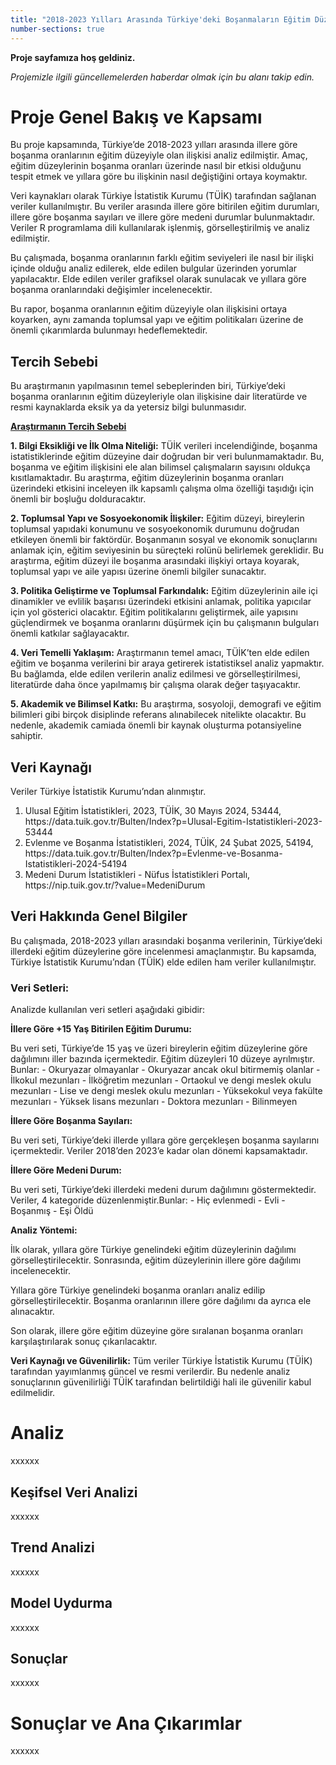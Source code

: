 ```yaml
---
title: "2018-2023 Yılları Arasında Türkiye'deki Boşanmaların Eğitim Düzeyleriyle İlişkisinin İnclenmesi"
number-sections: true
---
```


**Proje sayfamıza hoş geldiniz.**

*Projemizle ilgili güncellemelerden haberdar olmak için bu alanı takip edin.*

# Proje Genel Bakış ve Kapsamı

Bu proje kapsamında, Türkiye’de 2018-2023 yılları arasında illere göre boşanma oranlarının eğitim düzeyiyle olan ilişkisi analiz edilmiştir. Amaç, eğitim düzeylerinin boşanma oranları üzerinde nasıl bir etkisi olduğunu tespit etmek ve yıllara göre bu ilişkinin nasıl değiştiğini ortaya koymaktır.

Veri kaynakları olarak Türkiye İstatistik Kurumu (TÜİK) tarafından sağlanan veriler kullanılmıştır. Bu veriler arasında illere göre bitirilen eğitim durumları, illere göre boşanma sayıları ve illere göre medeni durumlar bulunmaktadır. Veriler R programlama dili kullanılarak işlenmiş, görselleştirilmiş ve analiz edilmiştir.

Bu çalışmada, boşanma oranlarının farklı eğitim seviyeleri ile nasıl bir ilişki içinde olduğu analiz edilerek, elde edilen bulgular üzerinden yorumlar yapılacaktır. Elde edilen veriler grafiksel olarak sunulacak ve yıllara göre boşanma oranlarındaki değişimler incelenecektir.

Bu rapor, boşanma oranlarının eğitim düzeyiyle olan ilişkisini ortaya koyarken, aynı zamanda toplumsal yapı ve eğitim politikaları üzerine de önemli çıkarımlarda bulunmayı hedeflemektedir.

## Tercih Sebebi

Bu araştırmanın yapılmasının temel sebeplerinden biri, Türkiye'deki boşanma oranlarının eğitim düzeyleriyle olan ilişkisine dair literatürde ve resmi kaynaklarda eksik ya da yetersiz bilgi bulunmasıdır.

**<u>Araştırmanın Tercih Sebebi</u>**

**1. Bilgi Eksikliği ve İlk Olma Niteliği:**
TÜİK verileri incelendiğinde, boşanma istatistiklerinde eğitim düzeyine dair doğrudan bir veri bulunmamaktadır. Bu, boşanma ve eğitim ilişkisini ele alan bilimsel çalışmaların sayısını oldukça kısıtlamaktadır. Bu araştırma, eğitim düzeylerinin boşanma oranları üzerindeki etkisini inceleyen ilk kapsamlı çalışma olma özelliği taşıdığı için önemli bir boşluğu dolduracaktır.

**2. Toplumsal Yapı ve Sosyoekonomik İlişkiler:**
Eğitim düzeyi, bireylerin toplumsal yapıdaki konumunu ve sosyoekonomik durumunu doğrudan etkileyen önemli bir faktördür. Boşanmanın sosyal ve ekonomik sonuçlarını anlamak için, eğitim seviyesinin bu süreçteki rolünü belirlemek gereklidir. Bu araştırma, eğitim düzeyi ile boşanma arasındaki ilişkiyi ortaya koyarak, toplumsal yapı ve aile yapısı üzerine önemli bilgiler sunacaktır.

**3. Politika Geliştirme ve Toplumsal Farkındalık:**
Eğitim düzeylerinin aile içi dinamikler ve evlilik başarısı üzerindeki etkisini anlamak, politika yapıcılar için yol gösterici olacaktır. Eğitim politikalarını geliştirmek, aile yapısını güçlendirmek ve boşanma oranlarını düşürmek için bu çalışmanın bulguları önemli katkılar sağlayacaktır.

**4. Veri Temelli Yaklaşım:**
Araştırmanın temel amacı, TÜİK'ten elde edilen eğitim ve boşanma verilerini bir araya getirerek istatistiksel analiz yapmaktır. Bu bağlamda, elde edilen verilerin analiz edilmesi ve görselleştirilmesi, literatürde daha önce yapılmamış bir çalışma olarak değer taşıyacaktır.

**5. Akademik ve Bilimsel Katkı:**
Bu araştırma, sosyoloji, demografi ve eğitim bilimleri gibi birçok disiplinde referans alınabilecek nitelikte olacaktır. Bu nedenle, akademik camiada önemli bir kaynak oluşturma potansiyeline sahiptir.

## Veri Kaynağı
Veriler Türkiye İstatistik Kurumu'ndan alınmıştır.

1. Ulusal Eğitim İstatistikleri, 2023, TÜİK, 30 Mayıs 2024, 53444, https://data.tuik.gov.tr/Bulten/Index?p=Ulusal-Egitim-Istatistikleri-2023-53444
2. Evlenme ve Boşanma İstatistikleri, 2024, TÜİK, 24 Şubat 2025, 54194, https://data.tuik.gov.tr/Bulten/Index?p=Evlenme-ve-Bosanma-Istatistikleri-2024-54194
3. Medeni Durum İstatistikleri - Nüfus İstatistikleri Portalı, https://nip.tuik.gov.tr/?value=MedeniDurum

## Veri Hakkında Genel Bilgiler

Bu çalışmada, 2018-2023 yılları arasındaki boşanma verilerinin, Türkiye'deki illerdeki eğitim düzeylerine göre incelenmesi amaçlanmıştır. Bu kapsamda, Türkiye İstatistik Kurumu’ndan (TÜİK) elde edilen ham veriler kullanılmıştır.

### Veri Setleri:
Analizde kullanılan veri setleri aşağıdaki gibidir:

**İllere Göre +15 Yaş Bitirilen Eğitim Durumu:**

Bu veri seti, Türkiye’de 15 yaş ve üzeri bireylerin eğitim düzeylerine göre dağılımını iller bazında içermektedir. Eğitim düzeyleri 10 düzeye ayrılmıştır. Bunlar:
- Okuryazar olmayanlar
- Okuryazar ancak okul bitirmemiş olanlar
- İlkokul mezunları
- İlköğretim mezunları
- Ortaokul ve dengi meslek okulu mezunları
- Lise ve dengi meslek okulu mezunları
- Yüksekokul veya fakülte mezunları
- Yüksek lisans mezunları
- Doktora mezunları
- Bilinmeyen

**İllere Göre Boşanma Sayıları:**

Bu veri seti, Türkiye’deki illerde yıllara göre gerçekleşen boşanma sayılarını içermektedir. Veriler 2018'den 2023'e kadar olan dönemi kapsamaktadır.

**İllere Göre Medeni Durum:**

Bu veri seti, Türkiye’deki illerdeki medeni durum dağılımını göstermektedir. Veriler, 4 kategoride düzenlenmiştir.Bunlar:
- Hiç evlenmedi
- Evli
- Boşanmış
- Eşi Öldü

**Analiz Yöntemi:**

İlk olarak, yıllara göre Türkiye genelindeki eğitim düzeylerinin dağılımı görselleştirilecektir. Sonrasında, eğitim düzeylerinin illere göre dağılımı incelenecektir.

Yıllara göre Türkiye genelindeki boşanma oranları analiz edilip görselleştirilecektir. Boşanma oranlarının illere göre dağılımı da ayrıca ele alınacaktır.

Son olarak, illere göre eğitim düzeyine göre sıralanan boşanma oranları karşılaştırılarak sonuç çıkarılacaktır.

**Veri Kaynağı ve Güvenilirlik:**
Tüm veriler Türkiye İstatistik Kurumu (TÜİK) tarafından yayımlanmış güncel ve resmi verilerdir. Bu nedenle analiz sonuçlarının güvenilirliği TÜİK tarafından belirtildiği hali ile güvenilir kabul edilmelidir.

# Analiz

xxxxxx

## Keşifsel Veri Analizi

xxxxxx

## Trend Analizi

xxxxxx

## Model Uydurma

xxxxxx

## Sonuçlar

xxxxxx

# Sonuçlar ve Ana Çıkarımlar

xxxxxx
